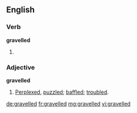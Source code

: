 ==English==

===Verb===
'''gravelled'''

# {{past of|[[gravel]]}}

===Adjective===
'''gravelled'''

# [[perplexed|Perplexed]], [[puzzled]]; [[baffled]]; [[troubled]].

[[de:gravelled]]
[[fr:gravelled]]
[[mg:gravelled]]
[[vi:gravelled]]